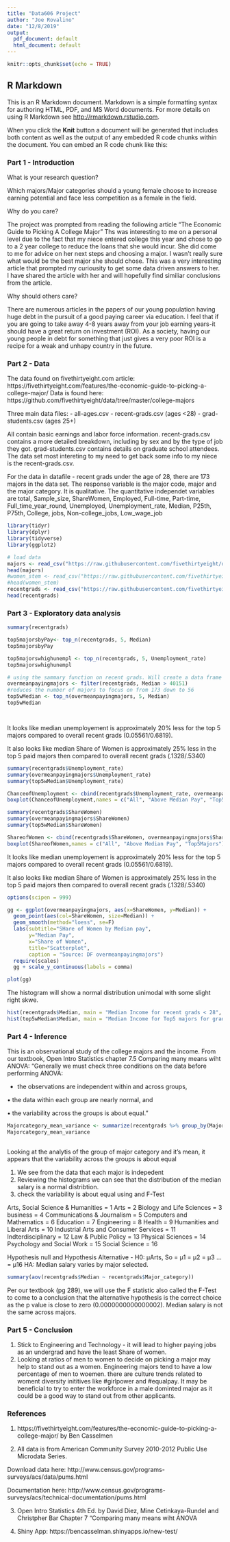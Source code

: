 ```yaml
---
title: "Data606 Project"
author: "Joe Rovalino"
date: "12/8/2019"
output:
  pdf_document: default
  html_document: default
---
```


```r
knitr::opts_chunk$set(echo = TRUE)
```

## R Markdown

This is an R Markdown document. Markdown is a simple formatting syntax for authoring HTML, PDF, and MS Word documents. For more details on using R Markdown see <http://rmarkdown.rstudio.com>.

When you click the **Knit** button a document will be generated that includes both content as well as the output of any embedded R code chunks within the document. You can embed an R code chunk like this:


### Part 1 - Introduction
What is your research question?

Which majors/Major categories should a young female choose to increase earning potential and face less competition as a female in the field. 

Why do you care?

The project was prompted from reading the following article "The Economic Guide to Picking A College Major"
Ths was interesting to me on a personal level due to the fact that my niece entered college this year and chose to go to a 2 year college to reduce the loans that she would incur. She did come to me for advice on her next steps and choosing a major. I wasn't really sure what would be the best major she should chose.  This was a very interesting article that prompted my curiousity to get some data driven answers to her. I have shared the article with her and will hopefully find similiar conclusions from the article. 

Why should others care?

There are numerous articles in the papers of our young population having huge debt in the pursuit of a good paying career via education. I feel that if you are going to take away 4-8 years away from your job earning years-it should have a great return on investment (ROI).  As a society, having our young people in debt for something that just gives a very poor ROI is a recipe for a weak and unhapy country in the future.

### Part 2 - Data

The data found on fivethirtyeight.com article:
https://fivethirtyeight.com/features/the-economic-guide-to-picking-a-college-major/
Data is found here:
https://github.com/fivethirtyeight/data/tree/master/college-majors

Three main data files:
- all-ages.csv
- recent-grads.csv (ages <28)
- grad-students.csv (ages 25+)

All contain basic earnings and labor force information. recent-grads.csv contains a more detailed breakdown, including by sex and by the type of job they got. grad-students.csv contains details on graduate school attendees.  The data set most intereting to my need to get back some info to my niece is the recent-grads.csv.

For the data in datafile -  recent grads under the age of 28, there are 173 majors in the data set.
The response variable is the major code, major and the major category. It is qualitative.
The quantitative independet variables are total, Sample_size, ShareWomen, Employed, Full-time, Part-time, Full_time_year_round, Unemployed, Unemployment_rate, Median, P25th, P75th, College, jobs, Non-college_jobs, Low_wage_job

```r
library(tidyr)
library(dplyr)
library(tidyverse)
library(ggplot2)
```



```r
# load data
majors <- read_csv("https://raw.githubusercontent.com/fivethirtyeight/data/master/college-majors/all-ages.csv")
head(majors)
#women_stem <- read_csv("https://raw.githubusercontent.com/fivethirtyeight/data/master/college-majors/women-stem.csv")
#head(women_stem)
recentgrads <- read_csv("https://raw.githubusercontent.com/fivethirtyeight/data/master/college-majors/recent-grads.csv")
head(recentgrads)
```


### Part 3 - Exploratory data analysis
```r
summary(recentgrads)

top5majorsbyPay<- top_n(recentgrads, 5, Median)
top5majorsbyPay

top5majorswhighunempl <- top_n(recentgrads, 5, Unemployment_rate)
top5majorswhighunempl

# using the sammary function on recent grads. Will create a data frame to only include the majors with a median pay greater than the mean of 40,151
overmeanpayingmajors <- filter(recentgrads, Median > 40151)
#reduces the number of majors to focus on from 173 down to 56
top5wMedian <- top_n(overmeanpayingmajors, 5, Median)
top5wMedian




```
It looks like median unemployement is approximately 20% less for the top 5 majors compared to overall recent grads (0.05561/0.6819). 

It also looks like median Share of Women is approximately 25% less in the top 5 paid majors then compared to overall recent grads (.1328/.5340)


```r
summary(recentgrads$Unemployment_rate)
summary(overmeanpayingmajors$Unemployment_rate)
summary(top5wMedian$Unemployment_rate)

ChanceofUnemployment <- cbind(recentgrads$Unemployment_rate, overmeanpayingmajors$Unemployment_rate, top5wMedian$Unemployment_rate)
boxplot(ChanceofUnemployment,names = c("All", "Above Median Pay", "Top5Majors"), ylab = "Unemployment Rate")

summary(recentgrads$ShareWomen)
summary(overmeanpayingmajors$ShareWomen)
summary(top5wMedian$ShareWomen)

ShareofWomen <- cbind(recentgrads$ShareWomen, overmeanpayingmajors$ShareWomen, top5wMedian$ShareWomen)
boxplot(ShareofWomen,names = c("All", "Above Median Pay", "Top5Majors"), ylab = "ShareofWomen")
```
It looks like median unemployement is approximately 20% less for the top 5 majors compared to overall recent grads (0.05561/0.6819). 

It also looks like median Share of Women is approximately 25% less in the top 5 paid majors then compared to overall recent grads (.1328/.5340)

```r
options(scipen = 999) 

gg <- ggplot(overmeanpayingmajors, aes(x=ShareWomen, y=Median)) + 
  geom_point(aes(col=ShareWomen, size=Median)) + 
  geom_smooth(method="loess", se=F) 
  labs(subtitle="SHare of Women by Median pay", 
       y="Median Pay", 
       x="Share of Women", 
       title="Scatterplot", 
       caption = "Source: DF overmeanpayingmajors")
  require(scales)
  gg + scale_y_continuous(labels = comma) 

plot(gg)

```
The histogram will show a normal distribution unimodal with some slight right skwe. 

```r
hist(recentgrads$Median, main = "Median Income for recent grads < 28", xlab = "Median Income for recent grads < 28", col = " navy")
hist(top5wMedian$Median, main = "Median Income for Top5 majors for grads <28", xlab = "Median for top 5 majors for grads <29", col = "dark green")

```


### Part 4 - Inference

This is an observational study of the college majors and the income.  From our textbook, Open Intro Statistics chapter 7.5 Comparing many means wiht ANOVA: 
 "Generally we must check three conditions on the data before performing ANOVA:
 
* the observations are independent within and across groups,

• the data within each group are nearly normal, and

• the variability across the groups is about equal."

```r

Majorcategory_mean_variance <- summarize(recentgrads %>% group_by(Major_category), mean = mean(Median))
Majorcategory_mean_variance
                        
```

Looking at the analytis of the group of  major category and it's mean, it appears that the variability across the groups is about equal 

1) We see from the data that each major is indepedent
2) Reviewing the histograms we can see that the distribution of the median salary is a normal distribtion. 
3) check the variability is about equal using and F-Test


Arts, Social Science & Humanities = 1
Arts = 2
Biology and Life Sciences = 3
business = 4
Communications & Journalism = 5
Computers and Mathematics = 6
Education = 7
Engineering = 8
Health = 9
Humanities and Liberal Arts = 10
Industrial Arts and Consumer Services = 11
Indterdisciplinary = 12
Law & Public Policy = 13
Physical Sciences = 14
Psychology and Social Work = 15
Social Science  = 16

Hypothesis null and Hypothesis Alternative - 
H0:  μArts, So  = μ1 = μ2 = μ3 ...= μ16
HA: Median salary varies by major selected. 

```r
summary(aov(recentgrads$Median ~ recentgrads$Major_category))
```
Per our textbook (pg 289), we will use the F statistic also called the F-Test to come to a conclusion that the alternative hypothesis is the correct choice as the p value is close to zero (0.0000000000000002). Median salary is not the same across majors. 

### Part 5 - Conclusion

1) Stick to Engineering and Technology - it will lead to higher paying jobs as an undergrad and have the least Share of women. 
2) Looking at ratios of men to women to decide on picking a major may help to stand out as a women. Engineering majors tend to have a low percentage of men to woemen. there are culture trends related to woment diversity inititives like #girlpower and #equalpay. It may be beneficial to try to enter the workforce in a male dominted major as it could be a good way to stand out from other applicants. 



### References

1) https://fivethirtyeight.com/features/the-economic-guide-to-picking-a-college-major/
by Ben Casselmen

2) All data is from American Community Survey 2010-2012 Public Use Microdata Series.

Download data here: http://www.census.gov/programs-surveys/acs/data/pums.html

Documentation here: http://www.census.gov/programs-surveys/acs/technical-documentation/pums.html

3) Open Intro Statistics 4th Ed. by David Diez, Mine Cetinkaya-Rundel and Christpher Bar
Chapter 7 "Comparing many means wiht ANOVA

4) Shiny App:
https://bencasselman.shinyapps.io/new-test/

